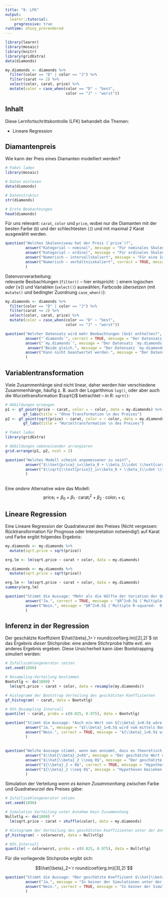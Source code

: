 ```yaml
---
title: "9. LFK"
output: 
  learnr::tutorial:
    progressive: true
runtime: shiny_prerendered
---
```



```r
library(learnr)
library(mosaic)
library(knitr)
library(gridExtra)
data(diamonds)

my.diamonds <- diamonds %>%
  filter(color == "D" | color == "J") %>%
  filter(carat <= 2) %>%
  select(color, carat, price) %>%
  mutate(color = case_when(color == "D" ~ "best",
                           color == "J" ~ "worst"))
```

## Inhalt

Diese Lernfortschrittskontrolle (LFK) behandelt die Themen:

- Lineare Regression


## Diamantenpreis

Wie kann der Preis eines Diamanten modelliert werden?

```r
# Paket laden
library(mosaic)

# Daten einlesen
data(diamonds)

# Datenstruktur
str(diamonds)

# Erste Beobachtungen
head(diamonds)
```

Für uns relevant: `carat`, `color` und `price`, wobei nur die Diamanten mit der besten Farbe (`D`) und der schlechtesten (`J`) und mit maximal 2 Karat ausgewählt werden.

```r
question("Welches Skalenniveau hat der Preis (`price`)?",
         answer("Kategorial – nominal", message = "Für nominales Skalenniveau könnten die Werte nur unterschieden werden."),
         answer("Kategorial – ordinal", message = "Für ordinales Skalenniveau könnten die Werte nur unterschieden und in eine Reihenfolge gebracht werden."),
         answer("Numerisch – intervallskaliert", message = "Für eine Intervallskalierung müssen die Werte in eine Reihenfolge gebracht werden können und die Abstände vergleichbar sein. Der Nullpunkt ist aber willkürlich."),
         answer("Numerisch – verhältnisskaliert", correct = TRUE, message = "Für eine Verhältnisskalierung müssen die Werte in eine Reihenfolge gebracht werden können und die Abstände vergleichbar sein. Auch ist ein absoluter Nullpunkt (inhaltlich) gegeben und die Quotienten sind (inhaltlich) interpretierbar.")         
         )
```

Datenvorverarbeitung:  
 relevante Beobachtungen (`filter()` -- hier entspricht: `|` einem logischen *oder* ($\vee$)) und Variablen (`select()`) auswählen; 
 Farbcode *übersetzen* (mit `mutate()` und bedingter Zuordnung `case_when()`):

```r
my.diamonds <- diamonds %>%
  filter(color == "D" | color == "J") %>%
  filter(carat <= 2) %>%
  select(color, carat, price) %>%
  mutate(color = case_when(color == "D" ~ "best",
                           color == "J" ~ "worst"))
```

```r
question("Welcher Datensatz wird mehr Beobachtungen ($n$) enthalten?",
         answer("`diamonds`", correct = TRUE, message = "Der Datensatz `my.diamonds` ist aufgrund der Beobachtungsauswahl über `filter()` ein Teildatensatz von `diamonds`, daher gilt `nrow(my.diamonds) < nrow(diamonds)`."),
         answer("`my.diamonds`", message = "Der Datensatz `my.diamonds` ist aufgrund der Beobachtungsauswahl über `filter()` ein Teildatensatz von `diamonds`, daher gilt `nrow(my.diamonds) < nrow(diamonds)`."),
          answer("Beide gleich.", message = "Der Datensatz `my.diamonds` ist aufgrund der Beobachtungsauswahl über `filter()` ein Teildatensatz von `diamonds`, daher gilt `nrow(my.diamonds) < nrow(diamonds)`."),
         answer("Kann nicht beantwortet werden.", message = "Der Datensatz `my.diamonds` ist aufgrund der Beobachtungsauswahl über `filter()` ein Teildatensatz von `diamonds`, daher gilt `nrow(my.diamonds) < nrow(diamonds)`.")
         )
```

## Variablentransformation

Viele Zusammenhänge sind nicht linear, daher werden hier verschiedene Zusammenhänge, häufig z. B. auch der Logarithmus `log()`, oder aber auch die Wurzeltransformation $\sqrt{}$ betrachtet -- in R: `sqrt()`:

```r
# Abbildungen erzeugen
p1 <- gf_point(price ~ carat, color = ~ color, data = my.diamonds) %>%
        gf_labs(title = "Ohne Transformation \n des Preises")
p2 <- gf_point(sqrt(price) ~ carat, color = ~ color, data = my.diamonds) %>%
        gf_labs(title = "Wurzeltransformation \n des Preises")

# Paket laden
library(gridExtra)

# Abbildungen nebeneinander arrangieren
grid.arrange(p1, p2, ncol = 2)
```

```r
question("Welches Modell scheint angemessener zu sein?",
         answer("$\\text{price}_i=\\beta_0 + \\beta_1\\cdot \\text{carat}_i+\\beta_2\\cdot \\text{color}_i+\\epsilon_i$", message = "Während ohne Transformation der Zusammenhang eher quadratisch (*Parabel*) aussieht, sieht er nach Transformation eher linear zwischen $\\sqrt{\\text{price}}$ und $\\text{carat}$ aus."),
         answer("$\\sqrt{\\text{price}}_i=\\beta_0 + \\beta_1\\cdot \\text{carat}_i+\\beta_2\\cdot \\text{color}_i+\\epsilon_i$", correct=TRUE, message = "Während ohne Transformation der Zusammenhang eher quadratisch (*Parabel*) aussieht, sieht er nach Transformation eher linear zwischen $\\sqrt{\\text{price}}$ und $\\text{carat}$ aus.")
         )
```

##

Eine *andere* Alternative wäre das Modell: $$\text{price}_i=\beta_0 + \beta_1\cdot \text{carat}^2_i+\beta_2\cdot \text{color}_i+\epsilon_i$$

## Lineare Regression

Eine Lineare Regression der Quadratwurzel des Preises (Nicht vergessen: Rücktransformation für Prognose oder Interpretation notwendig!) auf Karat und Farbe ergibt folgendes Ergebnis:

```r
my.diamonds <- my.diamonds %>%
  mutate(sqrt.price = sqrt(price))

erg.lm <- lm(sqrt.price ~ carat + color, data = my.diamonds)
```

```r
my.diamonds <- my.diamonds %>%
  mutate(sqrt.price = sqrt(price))

erg.lm <- lm(sqrt.price ~ carat + color, data = my.diamonds)
summary(erg.lm)
```

```r
question("Stimmt die Aussage: *Mehr als die Hälfte der Variation der Quadratwurzel des Preises kann hier modelliert werden*?",
         answer("Ja.", correct = TRUE, message = "$R^2>0.5$ (`Multiple R-squared:  0.8978`)."),
         answer("Nein.", message = "$R^2>0.5$ (`Multiple R-squared:  0.8978`).")
         )
```

## Inferenz in der Regression

Der geschätzte Koeffizient $\hat{\beta}_1=`r round(coef(erg.lm)[2],2)`$ ist das Ergebnis *dieser* Stichprobe: eine andere Stichrprobe hätte evtl. ein anderes Ergebnis ergeben. Diese Unsicherheit kann über Bootstrapping simuliert werden:

```r
# Zufallszahlengenerator setzen
set.seed(1896)

# Resampling-Verteilung bestimmen 
Bootvtlg <- do(1000) * 
  lm(sqrt.price ~ carat + color, data = resample(my.diamonds))

# Histogramm der Bootstrap Verteilung des geschätzten Koeffizienten
gf_histogram( ~ carat, data = Bootvtlg)

# 95% Resampling Intervall
quantile( ~ carat, probs = c(0.025, 0.975), data = Bootvtlg)
```

```r
question("Stimmt die Aussage: *Auch ein Wert von ${\\beta}_1=0.5$ wäre mit den Daten kompatibel*?",
         answer("Ja.", message = "${\\beta}_1=0.5$ wird vom mittels Bootstrap geschätzen Konfidenzintervall nicht überdeckt."),
         answer("Nein.", correct = TRUE, message = "${\\beta}_1=0.5$ wird vom mittels Bootstrap geschätzen Konfidenzintervall nicht überdeckt.")
         )
```

##

```r
question("Welche Aussage stimmt, wenn man annimmt, dass es theoretisch keinen Zusammenhang zwischen der Farbe und der Quadratwurzel des Preises gibt?",
         answer("$\\hat{\\beta}_2=0$", message = "Der geschätzte Wert der Stichprobe ($\\hat{\\beta}$) ist bekannt. Hypothesen beziehen sich immer auf das Modell."),
         answer("$\\hat{\\beta}_2 \\neq 0$", message = "Der geschätzte Wert der Stichprobe ($\\hat{\\beta}$) ist bekannt. Hypothesen beziehen sich immer auf das Modell."),
         answer("${\\beta}_2 = 0$", correct = TRUE, message = "Hypothesen beziehen sich auf das Modell, und die Nullhypothese lautet i. d. R. *kein* Zusammenhang."), 
         answer("${\\beta}_2 \\neq 0$", message = "Hypothesen beziehen sich auf das Modell, und die Nullhypothese lautet i. d. R. *kein* Zusammenhang.")
         )
```

Simulation der Verteilung *wenn es keinen Zusammenhang* zwischen Farbe und Quadratwurzel des Preises gäbe:

```r
# Zufallszahlengenerator setzen
set.seed(1896)

# Simulation Verteilung unter Annahme kein Zusammenhang 
Nullvtlg <- do(1000) * 
  lm(sqrt.price ~ carat + shuffle(color), data = my.diamonds)

# Histogramm der Verteilung des geschätzten Koeffizienten unter der Annahme
gf_histogram( ~ colorworst, data = Nullvtlg)

# 95% Intervall
quantile( ~ colorworst, probs = c(0.025, 0.975), data = Nullvtlg)
```

Für die vorliegende Stichprobe ergibt sich:

$$\hat{\beta}_2=`r round(coef(erg.lm)[3],2)`$$

```r
question("Stimmt die Aussage: *Der geschätzte Koeffizient $\\hat{\\beta}_2$ ist mit dem Modell ${\\beta}_2=0$ kompatibel*?",
         answer("Ja.", message = "In keiner der Simulationen unter der Annahme *kein Zusammenhang* wurde ein so großer Zusammenhang wie der in der Stichprobe vorhergesagt."),
         answer("Nein.", correct = TRUE, message = "In keiner der Simulationen unter der Annahme *kein Zusammenhang* wurde ein so großer Zusammenhang wie der in der Stichprobe vorhergesagt.")
         )
```

